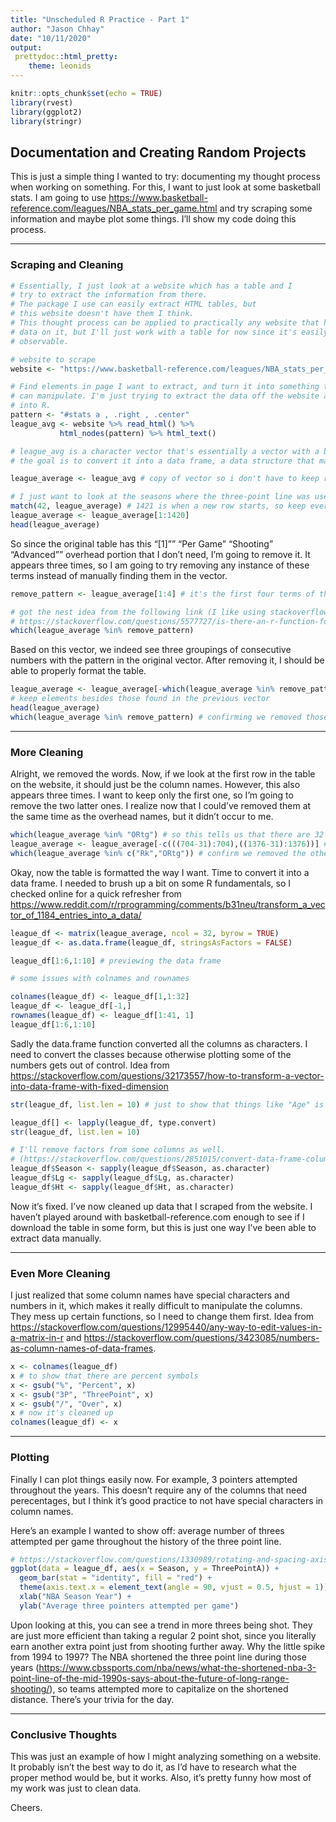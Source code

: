 ```yaml
---
title: "Unscheduled R Practice - Part 1"
author: "Jason Chhay"
date: "10/11/2020"
output:
 prettydoc::html_pretty:
    theme: leonids
---
```


```r
knitr::opts_chunk$set(echo = TRUE)
library(rvest)
library(ggplot2)
library(stringr)
```

## Documentation and Creating Random Projects

This is just a simple thing I wanted to try: documenting my thought process when working on something.
For this, I want to just look at some basketball stats.
I am going to use <https://www.basketball-reference.com/leagues/NBA_stats_per_game.html> and try scraping some
information and maybe plot some things. I'll show my code doing this process.

***

### Scraping and Cleaning

```r
# Essentially, I just look at a website which has a table and I
# try to extract the information from there.
# The package I use can easily extract HTML tables, but
# this website doesn't have them I think.
# This thought process can be applied to practically any website that has
# data on it, but I'll just work with a table for now since it's easily
# observable.

# website to scrape
website <- "https://www.basketball-reference.com/leagues/NBA_stats_per_game.html"

# Find elements in page I want to extract, and turn it into something that we
# can manipulate. I'm just trying to extract the data off the website and place it
# into R.
pattern <- "#stats a , .right , .center"
league_avg <- website %>% read_html() %>%
           html_nodes(pattern) %>% html_text()

# league_avg is a character vector that's essentially a vector with a bunch of data
# the goal is to convert it into a data frame, a data structure that makes a lot more sense

league_average <- league_avg # copy of vector so i don't have to keep requesting info from the website

# I just want to look at the seasons where the three-point line was used, aka starting at 1979-80
match(42, league_average) # 1421 is when a new row starts, so keep everything before this
league_average <- league_average[1:1420]
head(league_average)
```

So since the original table has this "[1] ""         "Per Game" "Shooting" "Advanced"" overhead portion that I don't need, I'm going to remove it. It appears three times, so I am going to try removing any instance of these
terms instead of manually finding them in the vector.

```r
remove_pattern <- league_average[1:4] # it's the first four terms of the vector

# got the nest idea from the following link (I like using stackoverflow for these kind of scenarios):
# https://stackoverflow.com/questions/5577727/is-there-an-r-function-for-finding-the-index-of-an-element-in-a-vector
which(league_average %in% remove_pattern)

```

Based on this vector, we indeed see three groupings of consecutive numbers with the pattern in the original vector. After
removing it, I should be able to properly format the table.

```r
league_average <- league_average[-which(league_average %in% remove_pattern)]
# keep elements besides those found in the previous vector
head(league_average)
which(league_average %in% remove_pattern) # confirming we removed those words from the vector
```

***

### More Cleaning

Alright, we removed the words. Now, if we look at the first row in the table on the website, it should just be the column names.
However, this also appears three times. I want to keep only the first one, so I'm going to remove the two latter ones. I realize
now that I could've removed them at the same time as the overhead names, but it didn't occur to me.

```r
which(league_average %in% "ORtg") # so this tells us that there are 32 columns.
league_average <- league_average[-c(((704-31):704),((1376-31):1376))] # really ugly looking way to say "remove the two latter rows"
which(league_average %in% c("Rk","ORtg")) # confirm we removed the other instances of the rows
```

Okay, now the table is formatted the way I want. Time to convert it into a data frame. I needed to brush up a bit on some R fundamentals, so I checked online for a quick refresher from  <https://www.reddit.com/r/rprogramming/comments/b31neu/transform_a_vector_of_1184_entries_into_a_data/>

```r
league_df <- matrix(league_average, ncol = 32, byrow = TRUE)
league_df <- as.data.frame(league_df, stringsAsFactors = FALSE)

league_df[1:6,1:10] # previewing the data frame

# some issues with colnames and rownames

colnames(league_df) <- league_df[1,1:32]
league_df <- league_df[-1,]
rownames(league_df) <- league_df[1:41, 1]
league_df[1:6,1:10]
```

Sadly the data.frame function converted all the columns as characters. I need to convert the classes because otherwise plotting
some of the numbers gets out of control. Idea from <https://stackoverflow.com/questions/32173557/how-to-transform-a-vector-into-data-frame-with-fixed-dimension>

```r
str(league_df, list.len = 10) # just to show that things like "Age" is a character right now

league_df[] <- lapply(league_df, type.convert)
str(league_df, list.len = 10)

# I'll remove factors from some columns as well.
# (https://stackoverflow.com/questions/2851015/convert-data-frame-columns-from-factors-to-characters)
league_df$Season <- sapply(league_df$Season, as.character)
league_df$Lg <- sapply(league_df$Lg, as.character)
league_df$Ht <- sapply(league_df$Ht, as.character)

```

Now it's fixed. I've now cleaned up data that I scraped from the website. I haven't played around with basketball-reference.com enough
to see if I download the table in some form, but this is just one way I've been able to extract data manually.

***

### Even More Cleaning

I just realized that some column names have special characters and numbers in it, which makes it really difficult to manipulate the columns. They mess up certain functions, so I need to change them first.
Idea from <https://stackoverflow.com/questions/12995440/any-way-to-edit-values-in-a-matrix-in-r> and <https://stackoverflow.com/questions/3423085/numbers-as-column-names-of-data-frames>.

```r
x <- colnames(league_df)
x # to show that there are percent symbols
x <- gsub("%", "Percent", x)
x <- gsub("3P", "ThreePoint", x)
x <- gsub("/", "Over", x)
x # now it's cleaned up
colnames(league_df) <- x
```

***

### Plotting

Finally I can plot things easily now.
For example, 3 pointers attempted throughout the years. This doesn't require any of the columns that need perecentages,
but I think it's good practice to not have special characters in column names.

Here's an example I wanted to show off: average number of threes attempted per game throughout the history of the three point line.

```r
# https://stackoverflow.com/questions/1330989/rotating-and-spacing-axis-labels-in-ggplot2
ggplot(data = league_df, aes(x = Season, y = ThreePointA)) +
  geom_bar(stat = "identity", fill = "red") +
  theme(axis.text.x = element_text(angle = 90, vjust = 0.5, hjust = 1)) +
  xlab("NBA Season Year") +
  ylab("Average three pointers attempted per game")
```

Upon looking at this, you can see a trend in more threes being shot. They are just more efficient than taking a regular 2 point shot, since you literally earn another extra point just from shooting further away.
Why the little spike from 1994 to 1997? The NBA shortened the three point line during those years (<https://www.cbssports.com/nba/news/what-the-shortened-nba-3-point-line-of-the-mid-1990s-says-about-the-future-of-long-range-shooting/>), so teams
attempted more to capitalize on the shortened distance. There's your trivia for the day.

***

### Conclusive Thoughts

This was just an example of how I might analyzing something on a website. It probably isn't the best way to do it, as I'd
have to research what the proper method would be, but it works. Also, it's pretty funny how most of my work was just to clean
data.

Cheers.

